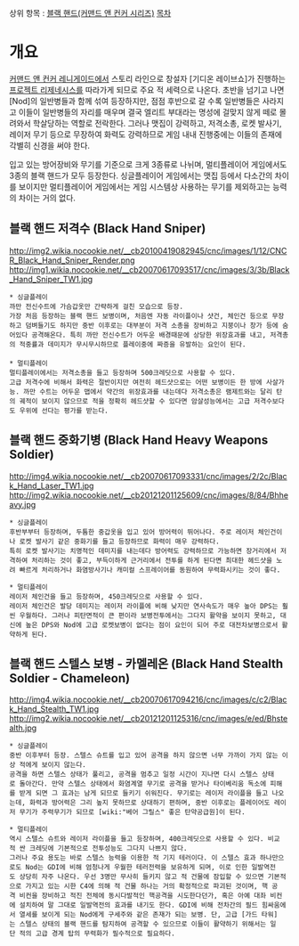 상위 항목 : [[블랙 핸드(커맨드 앤 컨커 시리즈)]]
[[목차]]
= 개요 =
[[커맨드 앤 컨커 레니게이드]]에서 스토리 라인으로 창설자 [기디온 레이브쇼]가 진행하는 [[프로젝트 리제네시스]]를 따라가게 되므로 주요 적 세력으로 나온다. 초반을 넘기고 나면 [Nod]의 일반병들과 함께 섞여 등장하지만, 점점 후반으로 갈 수록 일반병들은 사라지고 이들이 일반병들의 자리를 매우며 결국 엘리트 부대라는 명성에 걸맞지 않게 떼로 몰려와서 학살당하는 역할로 전락한다. 그러나 맷집이 강력하고, 저격소총, 로켓 발사기, 레이저 무기 등으로 무장하여 화력도 강력하므로 게임 내내 진행중에는 이들의 존재에 각별히 신경을 써야 한다.

입고 있는 방어장비와 무기를 기준으로 크게 3종류로 나뉘며, 멀티플레이어 게임에서도 3종의 블랙 핸드가 모두 등장한다. 싱글플레이어 게임에서는 맷집 등에서 다소간의 차이를 보이지만 멀티플레이어 게임에서는  게임 시스템상 사용하는 무기를 제외하고는 능력의 차이는 거의 없다. 

== 블랙 핸드 저격수 (Black Hand Sniper) ==

http://img2.wikia.nocookie.net/__cb20100419082945/cnc/images/1/12/CNCR_Black_Hand_Sniper_Render.png
http://img1.wikia.nocookie.net/__cb20070617093517/cnc/images/3/3b/Black_Hand_Sniper_TW1.jpg

 * 싱글플레이 
 까만 전신수트에 가슴갑옷만 간략하게 걸친 모습으로 등장. 
 가장 처음 등장하는 블랙 핸드 보병이며, 처음엔 자동 라이플이나 샷건, 체인건 등으로 무장하고 덤벼들기도 하지만 중반 이후로는 대부분이 저격 소총을 장비하고 지붕이나 창가 등에 숨어있다 공격해온다. 특히 까만 전신수트가 어두운 배경때문에 상당한 위장효과를 내고, 저격총의 적중률과 데미지가 무시무시하므로 플레이중에 짜증을 유발하는 요인이 된다. 
 
 * 멀티플레이 
 멀티플레이에서는 저격소총을 들고 등장하며 500크레딧으로 사용할 수 있다. 
 고급 저격수에 비해서 화력은 절반이지만 여전히 헤드샷으로는 어떤 보병이든 한 방에 사살가능. 까만 수트는 어두운 맵에서 약간의 위장효과를 내는데다 저격소총은 램제트와는 달리 탄의 궤적이 보이지 않으므로 적을 정확히 헤드샷할 수 있다면 암살성능에서는 고급 저격수보다도 우위에 선다는 평가를 받는다. 

== 블랙 핸드 중화기병 (Black Hand Heavy Weapons Soldier) ==
http://img4.wikia.nocookie.net/__cb20070617093331/cnc/images/2/2c/Black_Hand_Laser_TW1.jpg
http://img2.wikia.nocookie.net/__cb20121201125609/cnc/images/8/84/Bhheavy.jpg

 * 싱글플레이
 후반부부터 등장하며, 두툼한 중갑옷을 입고 있어 방어력이 뛰어나다. 주로 레이저 체인건이나 로켓 발사기 같은 중화기를 들고 등장하므로 화력이 매우 강력하다. 
 특히 로켓 발사기는 치명적인 데미지를 내는데다 방어력도 강력하므로 가능하면 장거리에서 저격하여 처리하는 것이 좋고, 부득이하게 근거리에서 전투를 하게 된다면 최대한 헤드샷을 노려 빠르게 처리하거나 화염방사기나 캐미컬 스프레이어를 동원하여 무력화시키는 것이 좋다. 

 * 멀티플레이
 레이저 체인건을 들고 등장하며, 450크레딧으로 사용할 수 있다. 
 레이저 체인건은 발당 데미지는 레이저 라이플에 비해 낮지만 연사속도가 매우 높아 DPS는 훨씬 우월하다. 그러나 피탄면적이 큰 편이라 보병전투에서는 그다지 활약을 보이지 못하고, 대신에 높은 DPS와 Nod에 고급 로켓보병이 없다는 점이 요인이 되어 주로 대전차보병으로서 활약하게 된다.  

== 블랙 핸드 스텔스 보병 - 카멜레온 (Black Hand Stealth Soldier - Chameleon) ==
http://img4.wikia.nocookie.net/__cb20070617094216/cnc/images/c/c2/Black_Hand_Stealth_TW1.jpg
http://img2.wikia.nocookie.net/__cb20121201125316/cnc/images/e/ed/Bhstealth.jpg
 * 싱글플레이
 중반 이후부터 등장. 스텔스 슈트를 입고 있어 공격을 하지 않으면 너무 가까이 가지 않는 이상 적에게 보이지 않는다. 
 공격을 하면 스텔스 상태가 풀리고, 공격을 멈추고 일정 시간이 지나면 다시 스텔스 상태로 돌아간다. 만약 스텔스 상태에서 화염계열 무기로 공격을 받거나 타이베리움 독소에 피해를 받게 되면 그 효과는 남게 되므로 들키기 쉬워진다. 무기로는 레이저 라이플을 들고 나오는데, 화력과 방어력은 그리 높지 못하므로 상대하기 편하며, 중반 이후로는 플레이어도 레이저 무기가 주력무기가 되므로 [wiki:"베어 그릴스" 좋은 탄약공급원]이 된다.

 * 멀티플레이
 역시 스텔스 슈트와 레이저 라이플을 들고 등장하며, 400크레딧으로 사용할 수 있다. 비교적 싼 크레딧에 기본적으로 전투성능도 그다지 나쁘지 않다. 
 그러나 주요 용도는 바로 스텔스 능력을 이용한 적 기지 테러이다. 이 스텔스 효과 하나만으로도 Nod는 GDI에 비해 엄청나게 우월한 테러전력을 보유하게 되며, 이로 인한 일발역전도 상당히 자주 나온다. 우선 3명만 무사히 들키지 않고 적 건물에 잠입할 수 있으면 기본적으로 가지고 있는 시한 C4에 의해 적 건물 하나는 거의 확정적으로 파괴된 것이며, 핵 공격 비컨을 장비하고 적진 전체에 동시다발적인 핵공격을 시도한다던가, 혹은 아예 대좌 비컨에 설치하여 말 그대로 일발역전의 효과를 내기도 한다. GDI에 비해 전차간의 필드 힘싸움에서 열세를 보이게 되는 Nod에게 구세주와 같은 존재가 되는 보병. 단, 고급 [가드 타워]는 스텔스 상태의 블랙 핸드를 탐지하여 공격할 수 있으므로 이들이 활약하기 위해서는 일단 적의 고급 경계 탑의 무력화가 필수적으로 필요하다.
